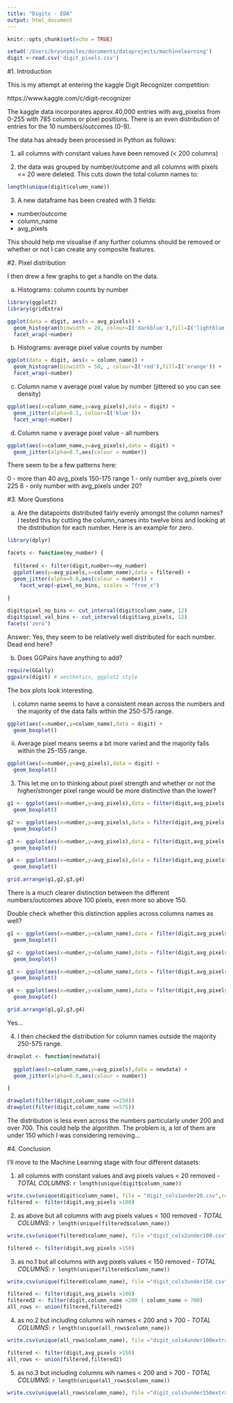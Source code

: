 ```yaml
---
title: "Digits - EDA"
output: html_document
---
```


```r
knitr::opts_chunk$set(echo = TRUE)
```


```r

setwd('/Users/bryonymiles/documents/dataprojects/machinelearning')
digit <-read.csv('digit_pixels.csv')
```

#1. Introduction

This is my attempt at entering the kaggle Digit Recognizer competition: 

https://www.kaggle.com/c/digit-recognizer

The kaggle data incorporates approx.40,000 entries with avg_pixelss from 0-255 with  785 columns or pixel positions.  There is an even distribution of entries for the 10 numbers/outcomes (0-9).

The data has already been processed in Python as follows:

1. all columns with constant values have been removed (< 200 columns)

2. the data was grouped by number/outcome and all columns with pixels <= 20 were deleted.  This cuts down the total column names to: 
```r
length(unique(digit$column_name))
```


3. A new dataframe has been created with 3 fields:

* number/outcome
* column_name
* avg_pixels

This should help me visualise if any further columns should be removed or whether or not I can create any composite features.


#2. Pixel distribution

I then drew a few graphs to get a handle on the data.

a) Histograms: column counts by number

```r
library(ggplot2)
library(gridExtra)

ggplot(data = digit, aes(x = avg_pixels)) + 
  geom_histogram(binwidth = 20, colour=I('darkblue'),fill=I('lightblue')) +
  facet_wrap(~number)

```

b) Histograms: average pixel value counts by number

```r

ggplot(data = digit, aes(x = column_name)) + 
  geom_histogram(binwidth = 50, , colour=I('red'),fill=I('orange')) +
  facet_wrap(~number)

```

c) Column name v average pixel value by number (jittered so you can see density)

```r

ggplot(aes(x=column_name,y=avg_pixels),data = digit) + 
  geom_jitter(alpha=0.1, colour=I('blue'))+
  facet_wrap(~number)
```

d) Column name v average pixel value - all numbers

```r


ggplot(aes(x=column_name,y=avg_pixels),data = digit) + 
  geom_jitter(alpha=0.7,aes(colour = number))

```

There seem to be a few patterns here:

0 - more than 40 avg_pixels 150-175 range
1 - only number avg_pixels over 225
6 - only number with avg_pixels under 20?

#3. More Questions

a) Are the datapoints distributed fairly evenly amongst the column names?  I tested this by cutting the column_names into twelve bins and looking at the distribution for each number.  Here is an example for zero.

```r

library(dplyr)

facets <- function(my_number) {
   
  filtered <- filter(digit,number==my_number)
  ggplot(aes(y=avg_pixels,x=column_name),data = filtered) +
  geom_jitter(alpha=0.8,aes(colour = number)) + 
    facet_wrap(~pixel_no_bins, scales = "free_x")
    
}

digit$pixel_no_bins <- cut_interval(digit$column_name, 12)
digit$pixel_val_bins <- cut_interval(digit$avg_pixels, 12)
facets('zero')


```

Answer: Yes, they seem to be relatively well distributed for each number.  Dead end here?

b) Does GGPairs have anything to add? 

```r
require(GGally)
ggpairs(digit) # aesthetics, ggplot2 style

```

The box plots look interesting.  

i) column name seems to have a consistent mean across the numbers and the majority of the data falls within the 250-575 range.

```r

ggplot(aes(x=number,y=column_name),data = digit) + 
  geom_boxplot()

```

ii) Average pixel means seems a bit more varied and the majority falls within the 25-155 range.

```r

ggplot(aes(x=number,y=avg_pixels),data = digit) + 
  geom_boxplot()

```

3. This let me on to thinking about pixel strength and whether or not the higher/stronger pixel range would be more distinctive than the lower?

```r

g1 <- ggplot(aes(x=number,y=avg_pixels),data = filter(digit,avg_pixels <=50)) + 
  geom_boxplot()

g2 <- ggplot(aes(x=number,y=avg_pixels),data = filter(digit,avg_pixels >50 & avg_pixels<=100)) + 
  geom_boxplot()

g3 <- ggplot(aes(x=number,y=avg_pixels),data = filter(digit,avg_pixels >100 & avg_pixels<=150)) + 
  geom_boxplot()

g4 <- ggplot(aes(x=number,y=avg_pixels),data = filter(digit,avg_pixels>150)) + 
  geom_boxplot()

grid.arrange(g1,g2,g3,g4)

```

There is a much clearer distinction between the different numbers/outcomes above 100 pixels, even more so above 150.

Double check whether this distinction applies across columns names as well?

```r

g1 <- ggplot(aes(x=number,y=column_name),data = filter(digit,avg_pixels <=50)) + 
  geom_boxplot()

g2 <- ggplot(aes(x=number,y=column_name),data = filter(digit,avg_pixels >50 & avg_pixels<=100)) + 
  geom_boxplot()

g3 <- ggplot(aes(x=number,y=column_name),data = filter(digit,avg_pixels >100 & avg_pixels<=150)) + 
  geom_boxplot()

g4 <- ggplot(aes(x=number,y=column_name),data = filter(digit,avg_pixels>150)) + 
  geom_boxplot()

grid.arrange(g1,g2,g3,g4)

```

Yes...

4. I then checked the distribution for column names outside the majority 250-575 range.  

```r

drawplot <- function(newdata){
  
  ggplot(aes(x=column_name,y=avg_pixels),data = newdata) + 
  geom_jitter(alpha=0.8,aes(colour = number))

}

drawplot(filter(digit,column_name <=250))
drawplot(filter(digit,column_name >=575))

```

The distribution is less even across the numbers particularly under 200 and over 700.  This could help the algorithm.  The problem is, a lot of them are under 150 which I was considering removing...  

#4. Conclusion

I'll move to the Machine Learning stage with four different datasets:

1) all columns with constant values and avg pixels values < 20 removed - *TOTAL COLUMNS*: `r length(unique(digit$column_name))` 
```r
write.csv(unique(digit$column_name), file = "digit_cols1under20.csv",row.names=FALSE)
filtered <- filter(digit,avg_pixels >100)

```

2) as above but all columns with avg pixels values < 100 removed - *TOTAL COLUMNS*: `r length(unique(filtered$column_name))` 

```r
write.csv(unique(filtered$column_name), file ="digit_cols2under100.csv",row.names=FALSE)

filtered <- filter(digit,avg_pixels >150)

```

3) as no.1 but all columns with avg pixels values < 150 removed - *TOTAL COLUMNS*: `r length(unique(filtered$column_name))`

```r
write.csv(unique(filtered$column_name), file ="digit_cols3under150.csv",row.names=FALSE)

filtered <- filter(digit,avg_pixels >100)
filtered2 <- filter(digit,column_name <200 | column_name > 700)
all_rows <- union(filtered,filtered2)
```
4) as no.2 but including columns wih names < 200 and > 700 - *TOTAL COLUMNS*: `r length(unique(all_rows$column_name)) ` 

```r
write.csv(unique(all_rows$column_name), file ="digit_cols4under100extras.csv", row.names=FALSE)

filtered <- filter(digit,avg_pixels >150)
all_rows <- union(filtered,filtered2)

```
5) as no.3 but including columns wih names < 200 and > 700  - *TOTAL COLUMNS*: `r length(unique(all_rows$column_name))` 

```r
write.csv(unique(all_rows$column_name), file ="digit_cols5under150extras.csv", row.names=FALSE)

```


